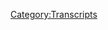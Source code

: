 {{DEFAULTSORT:
    #_TRANSCRIPT_0750:Formulaic Objections Part 11
}}{{Transcript
    | title         = [[750: Formulaic Objections Part 11]]
    | caption       = [https://knowledgefight.libsyn.com/750-formulaic-objections-part-11 Listen to this episode on Libsyn]
    | episodeNumber = [[750: Formulaic Objections Part 11|750]]
    | length        = 01:19:28
}}

{{MessageBox
    | header     = Warning: Bot Generated Content
    | text       = This transcript was automatically generated by transcription software and likely contains many mistakes and misattributions. Please check the audio for definitive quotes, attribution, and context.
    | image      = N3yvass4myg91.webp
    | imagewidth = 50px
    | id         = warning
}}

{{TranscriptBlock
    | name      = Alex Jones
    | timestamp = 00:00:04.000
    | text      = Red Alert. Red alert. Red alert. Red alert. Knowledge five days. Damn, Jordan, I'm sweating. Knowledge party.com It's time to pray. I have great respect for knowledge like knowledge. I'm sick of them posing as if they're the good guys. Xiang Ji or the bad guy knowledge. I'm Dan and Jordan knowledge fight need money Andy and Andy are stopping Andy and Ken handy in Kansas. Bray Andy in Kansas, you're on the airplane for a huge fan. I love your word. Knowledge by knowledge fight.com. I love you.
}}

{{TranscriptBlock
    | name      = Dan
    | timestamp = 00:00:59.000
    | text      = Hey, everybody, welcome back to knowledge. workable dudes like to sit around the altar of saline and talk a little bit about Alex Jones.
}}

{{TranscriptBlock
    | name      = Jordan
    | timestamp = 00:01:06.000
    | text      = Oh, indeed we are Dan,
}}

{{TranscriptBlock
    | name      = Dan
    | timestamp = 00:01:08.000
    | text      = Georgia Jordanne quick question for you.
}}

{{TranscriptBlock
    | name      = Jordan
    | timestamp = 00:01:10.000
    | text      = So let's you bright spot today. But
}}

{{TranscriptBlock
    | name      = Dan
    | timestamp = 00:01:12.000
    | text      = my bright spot today is, you know, I know that we're going into the Thanksgiving week. Sure. And a lot of people have a lot of feelings about Thanksgiving. And that's as they well should, of course, but you know, it's it is, at best. Take away a lot of the trappings. It's a time to think about things that you're thankful for sure. And, you know, I'm thankful for you, Jordan, I'm thankful for your audience. And, you know, having a moment to think about these things and how great and how many things we have to be thankful for is a very humbling and nice experience that I've had the last couple days.
}}

{{TranscriptBlock
    | name      = Jordan
    | timestamp = 00:01:49.000
    | text      = Yeah, you know, I actually almost prefer when I had fewer things to be grateful for. Because now that I have so much to be grateful for it freaks me out. Yeah, like, it's like, no, no, no, no, I deserve way less than any of this. Yeah, I would prefer gives me 1/3 of the things to be grateful about. Yes.
}}

{{TranscriptBlock
    | name      = Dan
    | timestamp = 00:02:09.000
    | text      = It's overwhelming, but in a positive way. And thank you all. I'm very, very grateful. To you to the audience, to my family
}}

{{TranscriptBlock
    | name      = Jordan
    | timestamp = 00:02:21.000
    | text      = to the jury that awarded $1.5 billion maybe it's another
}}

{{TranscriptBlock
    | name      = Dan
    | timestamp = 00:02:26.000
    | text      = thing to be grateful for be thankful. We played whatever small role in that as I did. We did. So it's your bright spot. Oh, did I have my break to bring up a fucking
}}

{{TranscriptBlock
    | name      = Jordan
    | timestamp = 00:02:39.000
    | text      = far less far less touching and deep, but more important for most of the world and thanksgiving? In fact, by a wide margin? That would be the World Cup, my friend. I am enjoying it immensely. If
}}

{{TranscriptBlock
    | name      = Dan
    | timestamp = 00:02:51.000
    | text      = you broken out your vuvuzela I have not. It's been.
}}

{{TranscriptBlock
    | name      = Jordan
    | timestamp = 00:02:53.000
    | text      = It's been what a decades. Long is the movie? That was the Brazilian World Cup. That was like two World Cups ago. Yep. Yeah, it was big. It was huge. They were very loud. deniable Yeah, no, no, it's really great so far. Everybody's fun. The USA still terrible at soccer, which is enjoyable
}}

{{TranscriptBlock
    | name      = Dan
    | timestamp = 00:03:16.000
    | text      = Tell that to Marcelo Balboa. Tony Meola, tell that to Alexi Lalas, tell that to Baba Baba, Baba Baba, who else? Oh, I know what I see a face.
}}

{{TranscriptBlock
    | name      = Jordan
    | timestamp = 00:03:32.000
    | text      = No, no, no.
}}

{{TranscriptBlock
    | name      = Dan
    | timestamp = 00:03:35.000
    | text      = But who's who's the favorite? You think? Oh,
}}

{{TranscriptBlock
    | name      = Jordan
    | timestamp = 00:03:37.000
    | text      = well, I think people were hoping for Argentina because it's
}}

{{TranscriptBlock
    | name      = Dan
    | timestamp = 00:03:41.000
    | text      = great historical. Soccer
}}

{{TranscriptBlock
    | name      = Jordan
    | timestamp = 00:03:43.000
    | text      = Mara, Donna naturally and then Messi. This is my Lionel Messi is last World Cup. And he is of course the greatest footballer maybe that ever lived. So everybody's really hoping for them. Then this morning this very morning. They lost in a surprise upset to Saudi Arabia to Oh, so now they're in a deep hole they're fighting to get out of the group stage now. No, it's dangerous. It's dangerous.
}}

{{TranscriptBlock
    | name      = Dan
    | timestamp = 00:04:07.000
    | text      = What what tension it's exactly what uh, of course, but someone who's so messy like messy. No, no, no.
}}

{{TranscriptBlock
    | name      = Jordan
    | timestamp = 00:04:15.000
    | text      = He lives for the drama. Oh, no, no, no.
}}

{{TranscriptBlock
    | name      = Dan
    | timestamp = 00:04:19.000
    | text      = Who else who else is looking good this year?
}}

{{TranscriptBlock
    | name      = Jordan
    | timestamp = 00:04:21.000
    | text      = France France is looking good. They James Adan beige I think England's looking pretty good. They're probably going to come out of the group stage in the United States. They're pretty pretty fast. Nice. You know, other teams. Other teams are good. Sure, Netherlands. I know their country. A lot of people have good feet. That's true. Well, science.
}}

{{TranscriptBlock
    | name      = Dan
    | timestamp = 00:04:45.000
    | text      = I am excited for you. Enjoy and I like I like hearing about the World Cup. Yeah, it's great on Yeah. But Jordan today we have an episode to go oh interest and we'll talk about that here in a second. Before we do. Let's take a little moment to say hello to somebody who wants Oh, that's a great idea so far. As whose mind control is more powerful, realistic birds are globalist thank you so much. We're now policy wonk.
}}

{{TranscriptBlock
    | name      = Alex Jones
    | timestamp = 00:05:05.000
    | text      = I'm a policy wonk,
}}

{{TranscriptBlock
    | name      = Dan
    | timestamp = 00:05:06.000
    | text      = thank you very much. I go next. Cindy with an eye. Thank you so much. You are now policy walk.
}}

{{TranscriptBlock
    | name      = Alex Jones
    | timestamp = 00:05:11.000
    | text      = I'm a policy wonk.
}}

{{TranscriptBlock
    | name      = Jordan
    | timestamp = 00:05:12.000
    | text      = Thank you very much.
}}

{{TranscriptBlock
    | name      = Dan
    | timestamp = 00:05:13.000
    | text      = Next, the monetary personification of Alex's daughters abandonment issues. Thank you so much. You are now policy Wong.
}}

{{TranscriptBlock
    | name      = Alex Jones
    | timestamp = 00:05:18.000
    | text      = I'm a policy wonk.
}}

{{TranscriptBlock
    | name      = Jordan
    | timestamp = 00:05:19.000
    | text      = Thank you very much. So
}}

{{TranscriptBlock
    | name      = Dan
    | timestamp = 00:05:20.000
    | text      = next, I may have misunderstood the point of the fuck Dan and Illinois support group. Thank you so much. You are now a policy wonk.
}}

{{TranscriptBlock
    | name      = Jordan
    | timestamp = 00:05:26.000
    | text      = I'm a policy wonk. Thank you very much. What inappropriate Yeah.
}}

{{TranscriptBlock
    | name      = Dan
    | timestamp = 00:05:30.000
    | text      = Next Lila be enraptured by raptures, thank you. Let me try that again. Next Lila be enraptured by raptors. Thank you so much. You're now policy Wong.
}}

{{TranscriptBlock
    | name      = Alex Jones
    | timestamp = 00:05:39.000
    | text      = I'm a policy wonk
}}

{{TranscriptBlock
    | name      = Jordan
    | timestamp = 00:05:41.000
    | text      = that was that was there as a trip up that was a spike on the on the road. I
}}

{{TranscriptBlock
    | name      = Dan
    | timestamp = 00:05:46.000
    | text      = felt good about it until it came out of my mouth. That's how it was. Next PSL is the best seaman. Thank you so much. You are now policy walk.
}}

{{TranscriptBlock
    | name      = Alex Jones
    | timestamp = 00:05:53.000
    | text      = I'm a policy wonk.
}}

{{TranscriptBlock
    | name      = Dan
    | timestamp = 00:05:54.000
    | text      = Thank you for getting spice latte. Semen in the lattes. Ah, Reverend Manning. Oh, boy. Wow,
}}

{{TranscriptBlock
    | name      = Jordan
    | timestamp = 00:06:01.000
    | text      = that is a deep cut. deep
}}

{{TranscriptBlock
    | name      = Dan
    | timestamp = 00:06:02.000
    | text      = cut, well done. So this we have a technocrat in the mix. Also, Georgia, this is someone who sent a message A while back, because we're you know what Greg's inbox is a mess where the best, but this is Veronica asked if she is a policy wonk. And I have an answer. And that is no, you're not. You're now a technocrat.
}}

{{TranscriptBlock
    | name      = Alex Jones
    | timestamp = 00:06:20.000
    | text      = I'm a policy wonk. I have risen above my enemies. I might quit tomorrow, actually. Just gonna take a little break now. A little breaky for me. And then we're going to come back. And I'm going to start the show over, but I'm the devil a lot going on there. I'll fuck you. Fuck you. I got plenty of words for you. But at the end of the day, Fuck you and your new world order. And fuck the horse she wrote in on and all your shit. Maybe today should have been less broadcast. Maybe I'll just be gone a month, maybe five years. Maybe I'll walk out of here tomorrow. And you never see me again. That's really what I want to do. I never want to come back here again. I apologize to the crew and the listeners yesterday that I was legitimately having breakdowns on air. I'll be better tomorrow. He probably
}}

{{TranscriptBlock
    | name      = Dan
    | timestamp = 00:07:15.000
    | text      = isn't. But we don't know. No, Jordan. Today we are continuing to have Alex on the present day on timeout. Good call because I feel like if it's Thanksgiving, there's one thing we should be thankful for. And that is being able to say Hey, Alex, go yell about nonsense. We'll be back. Yeah. And we are not beholden to you're not yelling timetable.
}}

{{TranscriptBlock
    | name      = Jordan
    | timestamp = 00:07:37.000
    | text      = lesson we'll catch up with you when it's a war on Christmas. We'll get that we move
}}

{{TranscriptBlock
    | name      = Dan
    | timestamp = 00:07:41.000
    | text      = at our own speed. And Thanksgiving, this also time for family. You know, like I mentioned, certainly think and thinking about my family. And what better way to celebrate Thanksgiving on on on our show, than to enjoy the deposition of Alex's dad. So today, we're gonna be talking about Dr. David Jones. His deposition in the Connecticut. Well done. Thank you.
}}

{{TranscriptBlock
    | name      = Jordan
    | timestamp = 00:08:14.000
    | text      = That was some sleight of hand right.
}}

{{TranscriptBlock
    | name      = Dan
    | timestamp = 00:08:17.000
    | text      = It's tough to trick you at this point. Right writers in you know a lot of my normal May
}}

{{TranscriptBlock
    | name      = Jordan
    | timestamp = 00:08:23.000
    | text      = I wasn't expecting that David Jones deposition. You had me on that one. You've got me clean clean there. Yeah.
}}

{{TranscriptBlock
    | name      = Dan
    | timestamp = 00:08:31.000
    | text      = I like to know that I've still got still got a few options and eyebrow fake.
}}

{{TranscriptBlock
    | name      = Jordan
    | timestamp = 00:08:35.000
    | text      = That's the great part of our relationship. We're still learning new things.
}}

{{TranscriptBlock
    | name      = Dan
    | timestamp = 00:08:39.000
    | text      = Gotta keep it fresh. David Jones deposition from time to time with AJ is dad. As we know, Alex's dad is he is a dentist by trade. Sure. He is somebody who is the sixth smartest boy in Texas. Technically, technically, or maybe that number is variable, right? But yeah, he was one of the smartest boys in Texas and so the globalists tried to recruit him into a program of eugenics to kill off the population. And he said no, thank you. Nope. And they just were like Alright, cool. Goodbye. No big deal. Why don't you Why don't you tell your blowhard son about this a few years just
}}

{{TranscriptBlock
    | name      = Jordan
    | timestamp = 00:09:14.000
    | text      = because we revealed to you via I suppose very obvious means that we have a secret program but we agreed
}}

{{TranscriptBlock
    | name      = Dan
    | timestamp = 00:09:23.000
    | text      = to join Yeah, we're gonna lay it all out. Yeah. By the way, our plan is to kill off the entire world, but we're gonna leave you alone, right? The guy who knows our plans that could possibly thwart them by telling your blowhard son, who has a radio show and millions of listeners Okay,
}}

{{TranscriptBlock
    | name      = Jordan
    | timestamp = 00:09:37.000
    | text      = now now you're just piling on
}}

{{TranscriptBlock
    | name      = Dan
    | timestamp = 00:09:41.000
    | text      = the subject of fables? Yes on Infowars for sure. And former Bircher
}}

{{TranscriptBlock
    | name      = Jordan
    | timestamp = 00:09:47.000
    | text      = at least definitely possibly current Bircher but we'll see.
}}

{{TranscriptBlock
    | name      = Dan
    | timestamp = 00:09:51.000
    | text      = I would say he probably doesn't pay dues anymore. Yeah, he's certainly a Bircher in ideas. Yeah, you know, like that didn't that didn't end up stopping? Yeah, he was a he was a John Birch. society Lecturer in his younger years. Yeah, there's a lot to that I know about him in facts short, you know, like, I know real facts right. And then I know Alex fact right about him, but I don't know that much about him in general. I had not really even seen pictures of him before the deposition. Right? I've not really heard his voice. I don't think I've ever heard his voice. I've never heard his voice because he never has come on Infowars Alex, I said he refuses to smart. And he's at
}}

{{TranscriptBlock
    | name      = Jordan
    | timestamp = 00:10:33.000
    | text      = least a fairly smart boy in Texas still.
}}

{{TranscriptBlock
    | name      = Dan
    | timestamp = 00:10:37.000
    | text      = So in 2019, he sat for a deposition with Chris Matty, and norm is there or friend norm Pattis course is representing him. And I think that there, this is a shorter deposition as a whole. It's probably about an hour long, all day. And I think that it still has some pretty interesting things being said, Alex's dad. Yeah, and maybe some things that love didn't help didn't help the case. Oh, yeah. So let's jump right in with David Jones.
}}

{{TranscriptBlock
    | name      = Jordan
    | timestamp = 00:11:13.000
    | text      = Can I ask you a quick question on tone? Before we before we get before we get going and the actual tone is revealed? I would like to know, is this I'm predicting he's going to be somewhat combative. Just kind of like a kind of like an aloof, asshole.
}}

{{TranscriptBlock
    | name      = Dan
    | timestamp = 00:11:30.000
    | text      = Maybe a little aloof? I wouldn't say he's like super combative. Okay. He's not. forthcoming.
}}

{{TranscriptBlock
    | name      = Jordan
    | timestamp = 00:11:38.000
    | text      = Ah, okay. All right. All right. He's withholding. Yeah.
}}

{{TranscriptBlock
    | name      = Dan
    | timestamp = 00:11:41.000
    | text      = And I think there's something I appreciate you bringing up the the sort of tone, because there is a, something I'd like to point out. And you can take note of as we go along. And that is that he is very, like, much smarter than Alex. Yeah, he is very good at not answering questions, while answering them in a way that kind of has the appearance of and right.
}}

{{TranscriptBlock
    | name      = Jordan
    | timestamp = 00:12:05.000
    | text      = So is this going to be the first time that we are looking at somebody who is about to get trapped? Going? Oh, well, I know. This is a trap.
}}

{{TranscriptBlock
    | name      = Dan
    | timestamp = 00:12:14.000
    | text      = Maybe even a step before that. Yeah. I'm not gonna I'm not even gonna wander into that.
}}

{{TranscriptBlock
    | name      = Jordan
    | timestamp = 00:12:19.000
    | text      = Wow. Oh, boy, dangerous.
}}

{{TranscriptBlock
    | name      = Dan
    | timestamp = 00:12:22.000
    | text      = So we start here with a discussion of his, his coming to Infowars.
}}

{{TranscriptBlock
    | name      = Chris Mattei
    | timestamp = 00:12:27.000
    | text      = When did you retire from your career as a dentist?
}}

{{TranscriptBlock
    | name      = David Jones
    | timestamp = 00:12:34.000
    | text      = I still have a license. But I retired from active practice in 2013.
}}

{{TranscriptBlock
    | name      = Chris Mattei
    | timestamp = 00:12:42.000
    | text      = And is that when you became involved in the operations of free speech systems?
}}

{{TranscriptBlock
    | name      = David Jones
    | timestamp = 00:12:53.000
    | text      = That is when I became more formally involved. So we gotta
}}

{{TranscriptBlock
    | name      = Dan
    | timestamp = 00:12:57.000
    | text      = we gotta text them here, my friend. Um, oh, boy. Yeah, he's got to he's got much more of a voice that you'd kind of expect for someone of the sort of Jones character, right.
}}

{{TranscriptBlock
    | name      = Jordan
    | timestamp = 00:13:09.000
    | text      = He's somebody who has not spent the first 20 years of his career doing a rush limbaugh impression. Right. So thereby destroying any chance at all of that accent any longer. Yeah,
}}

{{TranscriptBlock
    | name      = Dan
    | timestamp = 00:13:19.000
    | text      = I would say that if Alex sounded like this. I don't know if he could do his delivery. No, this is too this is syrupy. The food. Sort of Texas. This is
}}

{{TranscriptBlock
    | name      = Jordan
    | timestamp = 00:13:33.000
    | text      = the this is more of a drawl. Yeah.
}}

{{TranscriptBlock
    | name      = Dan
    | timestamp = 00:13:37.000
    | text      = He's taking his time. Yeah. So he before he left his sort of practice of his dentistry in 2013. Even before that he was part of the business as if as just like it was it was a family business. Yes, there's something kind of weird here.
}}

{{TranscriptBlock
    | name      = Chris Mattei
    | timestamp = 00:13:55.000
    | text      = Okay. What was your role before then?
}}

{{TranscriptBlock
    | name      = David Jones
    | timestamp = 00:13:59.000
    | text      = Just just being involved in an advisory role, let's say in a family business.
}}

{{TranscriptBlock
    | name      = Chris Mattei
    | timestamp = 00:14:06.000
    | text      = So Alex would sometimes ask you for advice about the business
}}

{{TranscriptBlock
    | name      = David Jones
    | timestamp = 00:14:09.000
    | text      = occasionally, okay.
}}

{{TranscriptBlock
    | name      = Chris Mattei
    | timestamp = 00:14:13.000
    | text      = Did your involvement include anything other than providing Alex with advice? No. Okay. And then in? In what types of matters would he ask for your advice on prior to 2013?
}}

{{TranscriptBlock
    | name      = David Jones
    | timestamp = 00:14:42.000
    | text      = largely what my perceptions were about things that were going on in the world. moral compass, if you will.
}}

{{TranscriptBlock
    | name      = Chris Mattei
    | timestamp = 00:14:54.000
    | text      = So for example, Alex might be considering covering a certain story in the news and I would discuss that with you.
}}

{{TranscriptBlock
    | name      = David Jones
    | timestamp = 00:15:03.000
    | text      = Not so much. It's like, did you hear such and such? And what did you think of it?
}}

{{TranscriptBlock
    | name      = Chris Mattei
    | timestamp = 00:15:09.000
    | text      = That's the question you ask you.
}}

{{TranscriptBlock
    | name      = David Jones
    | timestamp = 00:15:11.000
    | text      = Yeah, that's that's basically what he would say to me. And I was largely he wanted to know what I thought of his expressions and things, but I don't know how much you're influencing Paw Paw Paw
}}

{{TranscriptBlock
    | name      = Dan
    | timestamp = 00:15:22.000
    | text      = Paw. What do you think of fentanyl? The Chinese dragon? It's it's an interesting thing for David to say that he has the moral compass. Yeah. Particularly because, you know, he's starting in 2013, to be more involved with the business. And this is around the time that Sandy Hook coverage is, is going on? If indeed he is a moral compass, then you would hope that there would be plenty of evidence of him being like Alex, stop this. Yeah. And Alex may be listening or maybe not. It's entirely possible that you could imagine a scenario where even though he's Alex's dad, right, and he's supposed to be the moral compass shark saying, I don't give a shit, of course. But I think I think presenting yourself in that way, raises the expectation of like, what did you do as the moral come?
}}

{{TranscriptBlock
    | name      = Jordan
    | timestamp = 00:16:08.000
    | text      = I mean, if if, if you were to describe to me, if you know, if you were to say, Jordan, describe what the moral compass for Infowars looks like, I would say it is cracked, the glass is completely removed, the white and the red lines are exactly the same. They're just one color. It's spinning in all directions simultaneously, and somehow constantly being thrown out the window, in the ongoing act of being thrown out the window. So
}}

{{TranscriptBlock
    | name      = Dan
    | timestamp = 00:16:37.000
    | text      = what you're saying is it's not it wouldn't be useful. I
}}

{{TranscriptBlock
    | name      = Jordan
    | timestamp = 00:16:40.000
    | text      = wouldn't, I wouldn't lay claim to being one. I wouldn't be like, Haha, I know what my role is.
}}

{{TranscriptBlock
    | name      = Dan
    | timestamp = 00:16:45.000
    | text      = It maybe doesn't have true nor
}}

{{TranscriptBlock
    | name      = Jordan
    | timestamp = 00:16:48.000
    | text      = it doesn't. It doesn't seem to be functioning.
}}

{{TranscriptBlock
    | name      = Dan
    | timestamp = 00:16:51.000
    | text      = Hmm. So yeah, he gave it you can kind of see a little bit in there the way that there's a dancing around question.
}}

{{TranscriptBlock
    | name      = Jordan
    | timestamp = 00:17:00.000
    | text      = Oh, yeah, no, I instantly. This is a man who understands the consequence of things. Like I don't know what he thinks the consequences are or any of that stuff. But they are. They're, he's, he's a person who knows, like, in an almost scientific way, like, if I remove this tooth, there will be blood, like in that kind of sense. So if I say this is exactly unlike, unlike anyone else at Infowars.
}}

{{TranscriptBlock
    | name      = Dan
    | timestamp = 00:17:26.000
    | text      = So yeah, he's he's saying that he kind of like gave advice and like all this stuff. And it's like, okay, so you're saying that he would ask you about what stories to cover? It's like, no, no, no, I don't want any of that. Oh, no,
}}

{{TranscriptBlock
    | name      = Jordan
    | timestamp = 00:17:39.000
    | text      = hold on, hold on, let's let's pull that back. It's common downstair.
}}

{{TranscriptBlock
    | name      = Dan
    | timestamp = 00:17:43.000
    | text      = So in 2013, he became more involved with the business. And at this point, he entered into what I would describe as a very bizarre financial arrangement with Info Wars, free speech system, right? This doesn't last very long. This is only the arrangement that they have for a year or so before another arrangement kicks in. But this is this is wild.
}}

{{TranscriptBlock
    | name      = Chris Mattei
    | timestamp = 00:18:05.000
    | text      = In 2013, did you become an employee of free speech systems?
}}

{{TranscriptBlock
    | name      = David Jones
    | timestamp = 00:18:15.000
    | text      = I became indirectly an employee of free speech systems.
}}

{{TranscriptBlock
    | name      = Chris Mattei
    | timestamp = 00:18:19.000
    | text      = Okay. Why was it indirect?
}}

{{TranscriptBlock
    | name      = David Jones
    | timestamp = 00:18:23.000
    | text      = I had a professional corporation that contracted with large dental practice management groups, and that corporation lost its income when it lost me as an employee. And so that entity, my professional corporation was paid last opportunity fees. And it paid me to be an employee of Alex Jones and free speech systems,
}}

{{TranscriptBlock
    | name      = Chris Mattei
    | timestamp = 00:18:44.000
    | text      = free speech systems paid your the corporation that you controlled for lost lost opportunities as a result of retiring from your dental practice. And that corporation that you control then paid you Yes, a salary in connection with your work for free speech systems. Yes. Understood. Why was it arranged that way?
}}

{{TranscriptBlock
    | name      = David Jones
    | timestamp = 00:19:08.000
    | text      = For the purpose of winding down and continuity. It was probably not important, but it was a reality.
}}

{{TranscriptBlock
    | name      = Chris Mattei
    | timestamp = 00:19:18.000
    | text      = Why there come a time when that arrangement changed, and you became an on the books employee of free speech systems. Yes. When was that?
}}

{{TranscriptBlock
    | name      = David Jones
    | timestamp = 00:19:25.000
    | text      = I believe that was the next year 2014.
}}

{{TranscriptBlock
    | name      = Dan
    | timestamp = 00:19:28.000
    | text      = That's weird. But I don't know if it's necessarily suspicious or anything. Yeah,
}}

{{TranscriptBlock
    | name      = Jordan
    | timestamp = 00:19:33.000
    | text      = that's probably that sounds like some sort of taxes thing where it's not it's not tax evasion. But it's like, Hey, if you do it this way, there's 20% Extra for something or other along the way that makes sense. That's possible write offs or something or even
}}

{{TranscriptBlock
    | name      = Dan
    | timestamp = 00:19:47.000
    | text      = less, sort of sneakily, there could be a situation where like he was the primary center of that dental practice. Sure, and maybe transferring over to somebody else being bored like the center Have the dental practice would take time. Sure. And so in order not to torpedo that other person's ability to practice totally, maybe that's why but it is weird. It's it's just it's just one and 100 examples of really bizarre financial things around again for what it is
}}

{{TranscriptBlock
    | name      = Jordan
    | timestamp = 00:20:17.000
    | text      = it is unusual insofar as it's a clear evidence of somebody who knows the financial system is doing something to their benefit. It's you know,
}}

{{TranscriptBlock
    | name      = Dan
    | timestamp = 00:20:28.000
    | text      = it seems like if it was like a practical issue about the dental practice itself, maybe there would be way that you could have a buyout or something, something. I don't know. Yeah. Anyway, I don't think it's too nefarious or anything, but I just thought it was like this weird.
}}

{{TranscriptBlock
    | name      = Jordan
    | timestamp = 00:20:42.000
    | text      = I don't think this one is nefarious. But I do think this is an evidentiary point that suggests there are people at work with financial information that they are capable of exploiting in certain ways. Yeah. And thus, the line between legal and illegal may be just a matter of who enforces what you know,
}}

{{TranscriptBlock
    | name      = Dan
    | timestamp = 00:21:03.000
    | text      = well, and, you know, this is Alex's dad. So there is also the consideration of like having your dad come to work for you was important enough that you did this Byzantine arrangement. Why is that? What's like, what's the purpose of this? I don't know. It's, it may not be shady as an arrangement, right? But the surrounding circumstances of it make it feel quite shady.
}}

{{TranscriptBlock
    | name      = Jordan
    | timestamp = 00:21:29.000
    | text      = The moment Alex Jones is involved, it's JT is shit. Yeah,
}}

{{TranscriptBlock
    | name      = Dan
    | timestamp = 00:21:32.000
    | text      = that's fair enough. So David Jones, yeah, as we know, was the human resources director indeed,
}}

{{TranscriptBlock
    | name      = Chris Mattei
    | timestamp = 00:21:39.000
    | text      = during that first year, or there abouts between 2013 to 2014. Did you have a title? At free speech systems?
}}

{{TranscriptBlock
    | name      = David Jones
    | timestamp = 00:21:50.000
    | text      = I was sort of a consultant and an HR director. Okay. Not really,
}}

{{TranscriptBlock
    | name      = Chris Mattei
    | timestamp = 00:21:58.000
    | text      = there we go. Not really a title or you weren't really those not
}}

{{TranscriptBlock
    | name      = David Jones
    | timestamp = 00:22:02.000
    | text      = really a title. Okay. Yeah, they
}}

{{TranscriptBlock
    | name      = Dan
    | timestamp = 00:22:03.000
    | text      = just are allergic to titles for wars. Yeah. They can't No one will own a title. Wow.
}}

{{TranscriptBlock
    | name      = Jordan
    | timestamp = 00:22:10.000
    | text      = I mean, if you if you have a title, then you are responsible for the thing that that title does. Right. And that's legally dicey.
}}

{{TranscriptBlock
    | name      = Dan
    | timestamp = 00:22:18.000
    | text      = Rob dews the news director.
}}

{{TranscriptBlock
    | name      = Jordan
    | timestamp = 00:22:21.000
    | text      = He doesn't direct news so much as he's just kind of a consultant at large.
}}

{{TranscriptBlock
    | name      = Dan
    | timestamp = 00:22:26.000
    | text      = Alex owns the company until like, I don't,
}}

{{TranscriptBlock
    | name      = Jordan
    | timestamp = 00:22:29.000
    | text      = he doesn't own it. They owe so much money to his dad's company that he also, just because he owns that company, doesn't mean they don't owe money.
}}

{{TranscriptBlock
    | name      = Dan
    | timestamp = 00:22:37.000
    | text      = I find that again, to be shady. No one has a title.
}}

{{TranscriptBlock
    | name      = Jordan
    | timestamp = 00:22:43.000
    | text      = I was genuinely, I was genuinely excited because I was like, finally, I get to know what HR means in this context. And immediately the rug is pulled Matt and really do that.
}}

{{TranscriptBlock
    | name      = Unknown Speaker
    | timestamp = 00:22:54.000
    | text      = What not? What
}}

{{TranscriptBlock
    | name      = Jordan
    | timestamp = 00:22:55.000
    | text      = are you talking about? No, no, he did do it. No, I know. But that wasn't. That wasn't his title. Right. Right. Yeah. Right. But what did he do?
}}

{{TranscriptBlock
    | name      = Dan
    | timestamp = 00:23:05.000
    | text      = Don't expect to find out? Not just not because like I said, I think he's pretty good at not answering questions.
}}

{{TranscriptBlock
    | name      = Chris Mattei
    | timestamp = 00:23:12.000
    | text      = And I take it that from 2013. Through the present day, your responsibilities have evolved fair to say
}}

{{TranscriptBlock
    | name      = David Jones
    | timestamp = 00:23:19.000
    | text      = it's been a full time engagement.
}}

{{TranscriptBlock
    | name      = Chris Mattei
    | timestamp = 00:23:22.000
    | text      = But what you've done during that period of time has changed over time fair to say.
}}

{{TranscriptBlock
    | name      = David Jones
    | timestamp = 00:23:30.000
    | text      = In the sense that anyone's job changes over time, there are vagaries from day to day that result in different challenges.
}}

{{TranscriptBlock
    | name      = Chris Mattei
    | timestamp = 00:23:38.000
    | text      = I'm asking mainly about your principal responsibilities. And so what I'd like you to do then, sir, is just describe for me from 2013 Going forward, what your responsibilities have been at free speech systems
}}

{{TranscriptBlock
    | name      = David Jones
    | timestamp = 00:23:53.000
    | text      = largely just to be sure we have a good environment for our employees that were compliant to state and federal guidelines and that we do business properly. I do a
}}

{{TranscriptBlock
    | name      = Dan
    | timestamp = 00:24:05.000
    | text      = little bit of this little
}}

{{TranscriptBlock
    | name      = Jordan
    | timestamp = 00:24:05.000
    | text      = bit of that is that is the most non answer you can
}}

{{TranscriptBlock
    | name      = Dan
    | timestamp = 00:24:09.000
    | text      = get. Yeah, but it's but it but it feels like an answer sort of
}}

{{TranscriptBlock
    | name      = Jordan
    | timestamp = 00:24:14.000
    | text      = have your responsibilities change. And so far as life brings change to us all on a daily basis
}}

{{TranscriptBlock
    | name      = Dan
    | timestamp = 00:24:20.000
    | text      = turn from the brand. Are you giving me a haiku
}}

{{TranscriptBlock
    | name      = Jordan
    | timestamp = 00:24:24.000
    | text      = in response? Is that what's happening?
}}

{{TranscriptBlock
    | name      = Dan
    | timestamp = 00:24:27.000
    | text      = This is poetry. All right, buddy. Call me out. Yeah, but it's it's tough to break through this.
}}

{{TranscriptBlock
    | name      = Jordan
    | timestamp = 00:24:38.000
    | text      = What do you do on a daily give hour by hour? Give me a rundown of your day.
}}

{{TranscriptBlock
    | name      = Dan
    | timestamp = 00:24:44.000
    | text      = Just allow hour by hour. I gotta make sure that our employees are in a good state.
}}

{{TranscriptBlock
    | name      = Jordan
    | timestamp = 00:24:50.000
    | text      = What is it? What is that? 9am do you did you get there at nine
}}

{{TranscriptBlock
    | name      = Dan
    | timestamp = 00:24:53.000
    | text      = to 10 I make sure that
}}

{{TranscriptBlock
    | name      = Jordan
    | timestamp = 00:24:57.000
    | text      = that's my state of being our
}}

{{TranscriptBlock
    | name      = Dan
    | timestamp = 00:24:59.000
    | text      = Yeah. I think I think this next clip sums up some of that stuff a little bit. But also don't expect,
}}

{{TranscriptBlock
    | name      = Chris Mattei
    | timestamp = 00:25:08.000
    | text      = by the way, is that true generally of the other areas of the business that you are often involved in solving problems as they arise.
}}

{{TranscriptBlock
    | name      = David Jones
    | timestamp = 00:25:20.000
    | text      = Our business is a single talent business that is driven by one party, and I endeavor to take care of some of the delegated duties that it's not convenient to be done by the principal.
}}

{{TranscriptBlock
    | name      = Chris Mattei
    | timestamp = 00:25:34.000
    | text      = Okay. I think I understand that. The single talent not sure I do. Yes. Who do you report to?
}}

{{TranscriptBlock
    | name      = David Jones
    | timestamp = 00:25:46.000
    | text      = Report to Alex if anyone
}}

{{TranscriptBlock
    | name      = Chris Mattei
    | timestamp = 00:25:49.000
    | text      = who else reports directly to Alex,
}}

{{TranscriptBlock
    | name      = David Jones
    | timestamp = 00:25:51.000
    | text      = everyone.
}}

{{TranscriptBlock
    | name      = Dan
    | timestamp = 00:25:53.000
    | text      = Okay. All right. So everyone reports to Alex, he's the sort of all roads lead to Alex. Right. And so you don't understand what he was saying?
}}

{{TranscriptBlock
    | name      = Jordan
    | timestamp = 00:26:04.000
    | text      = Well, I understand that what he was saying was, you know, AJ does everything right. And what he doesn't do I do, yeah, whatever
}}

{{TranscriptBlock
    | name      = Dan
    | timestamp = 00:26:10.000
    | text      = is inconvenient for him to write.
}}

{{TranscriptBlock
    | name      = Jordan
    | timestamp = 00:26:12.000
    | text      = But again, not a job. Not an answer. Yeah. What do you do?
}}

{{TranscriptBlock
    | name      = Dan
    | timestamp = 00:26:17.000
    | text      = I get what you're saying. Right? But right.
}}

{{TranscriptBlock
    | name      = Jordan
    | timestamp = 00:26:21.000
    | text      = You're you're forcing me to infer so much of your responsibilities by saying, you know, he does everything. And when he doesn't do something, I probably do it.
}}

{{TranscriptBlock
    | name      = Dan
    | timestamp = 00:26:30.000
    | text      = What is it? Exactly. That isn't convenient for
}}

{{TranscriptBlock
    | name      = Jordan
    | timestamp = 00:26:34.000
    | text      = you know, all the stuff. He's a single talent. This is very, you know, he doesn't want to do some things a little frustrating. I'm screaming in my head, just tell me what you do.
}}

{{TranscriptBlock
    | name      = Dan
    | timestamp = 00:26:45.000
    | text      = So we may not find out exactly what they do, or he does, or anyone does. But another thing we don't find out is how much he made. And that is because norm is insistent he of course.
}}

{{TranscriptBlock
    | name      = Chris Mattei
    | timestamp = 00:26:57.000
    | text      = Are you currently employed by free speech systems? Yes. Okay. In the same capacity that you've been described? And what's your salary, sir?
}}

{{TranscriptBlock
    | name      = Norm Pattis
    | timestamp = 00:27:06.000
    | text      = Is it necessary Chris? Pious? Doesn't it incredibility? Everybody does. So here's what I'd like to do. I'd like to write it down and give it to you. If the court orders it. I'm concerned, given the way some of the depositions had been publicized. And I'm at accusing you of anything that this would become public domain information. So what I'd like to do is have him write that number down, we keep it under ceiling, listen until the court orders that if he published it,
}}

{{TranscriptBlock
    | name      = Dan
    | timestamp = 00:27:31.000
    | text      = this is agreed to and so his salary is written down on a piece of paper or something. It's it's not revealed my instinct about that. It feels like it's probably a lot than right. I mean, it wouldn't Absolutely I don't think it would necessarily need to be something that is fought to keep under wraps if it's a normal salary,
}}

{{TranscriptBlock
    | name      = Jordan
    | timestamp = 00:27:52.000
    | text      = right? I mean, let's go to the tape. How long how many zeros did he read? You can see the little swirling motion with his hand. Right? How many zeros did he write on that? Ibiza?
}}

{{TranscriptBlock
    | name      = Dan
    | timestamp = 00:28:03.000
    | text      = I believe that it was probably written down during the break while they were off the record. So it's not not on film at norm. Yeah. Because they they go to a break after this request is made and so the the actual tape stops and that tape picks back up.
}}

{{TranscriptBlock
    | name      = Jordan
    | timestamp = 00:28:16.000
    | text      = All right, well, it's okay for us to find out that Oh, and Undaria make an absurd amount of money for being shitty, then I'm guessing David makes well over a million dollars. I'm sure they pay him an absurd amount. I
}}

{{TranscriptBlock
    | name      = Dan
    | timestamp = 00:28:29.000
    | text      = mean, the fact that, you know, he has the interest in PQ PR to like, he knows everything, everything. It just it feels like the whatever compensation he has, has got to be like, I mean, obviously, if I were normal, I'd probably be like, Turtle Don't ya know? It's gonna look bad if
}}

{{TranscriptBlock
    | name      = Jordan
    | timestamp = 00:28:48.000
    | text      = Okay, and definitely don't tell them that you got a massive bonus right before this deposition do not reveal that you receive several million dollars hours before you walked into this courtroom.
}}

{{TranscriptBlock
    | name      = Dan
    | timestamp = 00:29:01.000
    | text      = So they get to talking about the employee handbook. Which which exists
}}

{{TranscriptBlock
    | name      = Jordan
    | timestamp = 00:29:07.000
    | text      = it does inexplicably it does. And then there's a there's a
}}

{{TranscriptBlock
    | name      = Dan
    | timestamp = 00:29:11.000
    | text      = revelation here.
}}

{{TranscriptBlock
    | name      = Chris Mattei
    | timestamp = 00:29:13.000
    | text      = Free Speech systems has an employee handbook, correct? Yes. When did that come into existence?
}}

{{TranscriptBlock
    | name      = David Jones
    | timestamp = 00:29:19.000
    | text      = It and its permutations have existed for a long time.
}}

{{TranscriptBlock
    | name      = Chris Mattei
    | timestamp = 00:29:23.000
    | text      = went into effect before he got there. So do you know who drafted it?
}}

{{TranscriptBlock
    | name      = David Jones
    | timestamp = 00:29:32.000
    | text      = Probably home and tab and summers.
}}

{{TranscriptBlock
    | name      = Chris Mattei
    | timestamp = 00:29:37.000
    | text      = That's, that's a law firm. Yes. Holman
}}

{{TranscriptBlock
    | name      = David Jones
    | timestamp = 00:29:42.000
    | text      = da UB and summers.
}}

{{TranscriptBlock
    | name      = Chris Mattei
    | timestamp = 00:29:47.000
    | text      = Is that a law firm here in Austin,
}}

{{TranscriptBlock
    | name      = David Jones
    | timestamp = 00:29:49.000
    | text      = and they merged with Waller.
}}

{{TranscriptBlock
    | name      = Chris Mattei
    | timestamp = 00:29:53.000
    | text      = Okay. And then, since you've come on board Are you said that employee handbook has had different permutations?
}}

{{TranscriptBlock
    | name      = David Jones
    | timestamp = 00:30:04.000
    | text      = We asked, we became larger when you have 50 or more employees, there are other duties you have. And so we elected to co employ free speech elected to co employ with ADP total source.
}}

{{TranscriptBlock
    | name      = Chris Mattei
    | timestamp = 00:30:20.000
    | text      = Okay, what? What does that mean?
}}

{{TranscriptBlock
    | name      = David Jones
    | timestamp = 00:30:25.000
    | text      = It means that we have a partner and our HR development and administration, that is a division of ADP that CO employs our employees.
}}

{{TranscriptBlock
    | name      = Chris Mattei
    | timestamp = 00:30:44.000
    | text      = Forgive me. What is ADP?
}}

{{TranscriptBlock
    | name      = David Jones
    | timestamp = 00:30:49.000
    | text      = The largest data processing company in the world that does payroll.
}}

{{TranscriptBlock
    | name      = Chris Mattei
    | timestamp = 00:30:55.000
    | text      = Okay. So they're they provide a back office function to process payroll for employees
}}

{{TranscriptBlock
    | name      = David Jones
    | timestamp = 00:31:00.000
    | text      = to help assure compliance with with duty leave. Employment handbook issues, notice and process who
}}

{{TranscriptBlock
    | name      = Chris Mattei
    | timestamp = 00:31:10.000
    | text      = is your Do you have a point of contact at ADP that you deal with?
}}

{{TranscriptBlock
    | name      = David Jones
    | timestamp = 00:31:18.000
    | text      = Yeah, we have like a corporate representative, and I don't remember what her name is.
}}

{{TranscriptBlock
    | name      = Chris Mattei
    | timestamp = 00:31:22.000
    | text      = Okay, so you don't deal with that person regularly.
}}

{{TranscriptBlock
    | name      = Dan
    | timestamp = 00:31:25.000
    | text      = Okay, so this is like what a human resources department would do. Yeah. And they've outsourced it to ADP. So ADP basically does all this stuff, that sort of contact person there. And the presumed HR person at Infowars. Alex's dad doesn't know her name and hasn't talked to her in a while doesn't really, what what is the human rights?
}}

{{TranscriptBlock
    | name      = Jordan
    | timestamp = 00:31:47.000
    | text      = I really want to stress this. Mr. Jones, a great deal. What do you do? What do you do, sir?
}}

{{TranscriptBlock
    | name      = Dan
    | timestamp = 00:31:57.000
    | text      = So much of what has been in my experience in places that I've worked, what the HR department does, you're describing as ADP? Yes,
}}

{{TranscriptBlock
    | name      = Jordan
    | timestamp = 00:32:05.000
    | text      = you are. So what you're telling me is that you don't have a job? Because you contract that job out to another company. And I'm just now finding this out. And I've never heard of this other company before. We're on year how many of us suing you
}}

{{TranscriptBlock
    | name      = Dan
    | timestamp = 00:32:18.000
    | text      = know, what they're doing? It sounds like that would be stuff that would be inconvenient for Alex to do what you do?
}}

{{TranscriptBlock
    | name      = Jordan
    | timestamp = 00:32:28.000
    | text      = But you don't do that. Now
}}

{{TranscriptBlock
    | name      = Dan
    | timestamp = 00:32:29.000
    | text      = staying in touch with ADP could be on top of the human resources, stuff that they do that also would be inconvenient for Alex? Also don't do
}}

{{TranscriptBlock
    | name      = Jordan
    | timestamp = 00:32:37.000
    | text      = that apparently, doesn't seem that way. Very confusing. What do you do, sir?
}}

{{TranscriptBlock
    | name      = Dan
    | timestamp = 00:32:42.000
    | text      = I not expected I read,
}}

{{TranscriptBlock
    | name      = Jordan
    | timestamp = 00:32:45.000
    | text      = I'm shaking, I am shaking him by the shoulders until his head walked back and forth.
}}

{{TranscriptBlock
    | name      = Dan
    | timestamp = 00:32:51.000
    | text      = It's not gonna help. So we get to talking about marketing strategies. And this is, there's an interesting bit of phrasing work that's done here. Okay.
}}

{{TranscriptBlock
    | name      = Chris Mattei
    | timestamp = 00:33:02.000
    | text      = My correct, sir, that you are personally familiar with free speech systems, marketing and business policies.
}}

{{TranscriptBlock
    | name      = David Jones
    | timestamp = 00:33:19.000
    | text      = To the extent that they exist, yes.
}}

{{TranscriptBlock
    | name      = Chris Mattei
    | timestamp = 00:33:22.000
    | text      = And what you're personally familiar with free speech systems, marketing and business strategies, correct.
}}

{{TranscriptBlock
    | name      = David Jones
    | timestamp = 00:33:35.000
    | text      = Free Speech systems, marketing strategies, to the extent that they exist. Okay.
}}

{{TranscriptBlock
    | name      = Dan
    | timestamp = 00:33:42.000
    | text      = So I'm not saying that they exist, but if they do I know about them.
}}

{{TranscriptBlock
    | name      = Jordan
    | timestamp = 00:33:49.000
    | text      = I mean, listen, I know about the inner workings of L Ron's counsel as well, but it does not really exist now does it? So I can't really be held responsible for what l Ron's counsel does.
}}

{{TranscriptBlock
    | name      = Dan
    | timestamp = 00:34:03.000
    | text      = Oh, contraire. You will? Oh,
}}

{{TranscriptBlock
    | name      = Jordan
    | timestamp = 00:34:07.000
    | text      = that's not good.
}}

{{TranscriptBlock
    | name      = Dan
    | timestamp = 00:34:09.000
    | text      = Yeah, this seems like a real nice non answer answer again. Yeah. Because the answer, even if to the extent they exist, is accurate. Even if that is an accurate answer, then the answer is yes. Yeah.
}}

{{TranscriptBlock
    | name      = Jordan
    | timestamp = 00:34:21.000
    | text      = But what's the answer? To the extent they exist? Yes. But I mean, what is the extent
}}

{{TranscriptBlock
    | name      = Dan
    | timestamp = 00:34:26.000
    | text      = to this, how to some sort of caveat is right into your answer? No, I understand. It's infuriating. So
}}

{{TranscriptBlock
    | name      = Jordan
    | timestamp = 00:34:33.000
    | text      = but I mean, what are the policies? If to the extent that they exist suggest that some thing exists somewhere?
}}

{{TranscriptBlock
    | name      = Dan
    | timestamp = 00:34:42.000
    | text      = Maybe what is it maybe what is
}}

{{TranscriptBlock
    | name      = Jordan
    | timestamp = 00:34:44.000
    | text      = the thing that exists? Well,
}}

{{TranscriptBlock
    | name      = Dan
    | timestamp = 00:34:46.000
    | text      = we won't know. Immediately, but we do know that. There was a sworn statement that David Jones sign that had to do with elements of the marketing plan, right that are confidential, proprietary, okay, and so madrina people Matty wants to know what about this is confidential and proprietary. And boy, this is annoying.
}}

{{TranscriptBlock
    | name      = Chris Mattei
    | timestamp = 00:35:12.000
    | text      = Dr. Jones, I want you to take a look at paragraph 11 of your declaration. Starting with that second sentence, I am aware that plaintiffs seek information in doc and documents, among other things related to the business and marketing plans. And then I just want you to skip to the end of the above entities. Right. So I want to focus specifically on business and marketing plans at the moment. Okay.
}}

{{TranscriptBlock
    | name      = David Jones
    | timestamp = 00:35:42.000
    | text      = All of the above entities, some of those above entities Delta didn't really exist or have any marketing plans.
}}

{{TranscriptBlock
    | name      = Chris Mattei
    | timestamp = 00:35:49.000
    | text      = Fair enough. I'll get to that. But I just want to make sure that we are operating with the same set of facts here that you were aware at this time, that the plaintiffs were seeking information and documents related to free speech systems, among others, free speech systems, business and marketing plans, right. Yes. All right. And that information, am I correct? You attested, was confidential and proprietary? Correct.
}}

{{TranscriptBlock
    | name      = David Jones
    | timestamp = 00:36:15.000
    | text      = It was my intent to testify that some of that could be proprietary that there was confidential information, such as people's names, addresses social security numbers and things. Because often on our tips line, people would use that as a means of getting through to customer service, they thought it was a quicker pipeline to effectiveness. And oftentimes there was information that we were prohibited from sharing with people, and it's my concern that was going to be scattered all over the known universe.
}}

{{TranscriptBlock
    | name      = Chris Mattei
    | timestamp = 00:36:42.000
    | text      = None of that information would be contained in a business or marketing plan. Correct?
}}

{{TranscriptBlock
    | name      = David Jones
    | timestamp = 00:36:49.000
    | text      = Shouldn't be right, so I'm
}}

{{TranscriptBlock
    | name      = Chris Mattei
    | timestamp = 00:36:51.000
    | text      = sorry? What are some business and marketing plans? You attested? Am I correct? That information regarding the business and marketing plans of free speech systems was confidential and proprietary, correct?
}}

{{TranscriptBlock
    | name      = David Jones
    | timestamp = 00:37:06.000
    | text      = That seems reasonable to me,
}}

{{TranscriptBlock
    | name      = Chris Mattei
    | timestamp = 00:37:07.000
    | text      = and highly valuable to free speech systems. Correct.
}}

{{TranscriptBlock
    | name      = David Jones
    | timestamp = 00:37:12.000
    | text      = But if you don't know how to do business, you can't do business. There.
}}

{{TranscriptBlock
    | name      = Chris Mattei
    | timestamp = 00:37:16.000
    | text      = So Correct. Okay. So tell me what the business plan or plans were, that you were referring to as confidential, proprietary, and highly valuable?
}}

{{TranscriptBlock
    | name      = David Jones
    | timestamp = 00:37:30.000
    | text      = Essentially, our core philosophy is what was it is involved. And I don't know that I really should have been concerned because it's probably not articulated in paper in any place.
}}

{{TranscriptBlock
    | name      = Dan
    | timestamp = 00:37:42.000
    | text      = What the fuck is going on? So let me let me ask you what you took away from that and see, see how you are processing information here.
}}

{{TranscriptBlock
    | name      = Jordan
    | timestamp = 00:37:53.000
    | text      = All right. So here's our strategy. When a thing happens, we react and make people mad. But if you write that down, people would be like, that's, that makes you sound like an evil person who's trying to make people angry. So we keep it all in our heads, buddy. Well, there's no marketing strategy. There's just just screaming at you.
}}

{{TranscriptBlock
    | name      = Dan
    | timestamp = 00:38:11.000
    | text      = Maybe, maybe you're close. But there is something that's mildly infuriating about this back and forth and how this goes, it's okay. In your sworn declaration that you made here. It says that there are parts of the marketing and business plan that are confidential and proprietary. What does that mean? Well, you know, some people use our tip line as a put their credit card information or personal information in there. Cool. Has nothing to do with the business plan.
}}

{{TranscriptBlock
    | name      = Jordan
    | timestamp = 00:38:38.000
    | text      = Is that your business plan?
}}

{{TranscriptBlock
    | name      = Dan
    | timestamp = 00:38:39.000
    | text      = No, certainly not. I guess it shouldn't be in there.
}}

{{TranscriptBlock
    | name      = Jordan
    | timestamp = 00:38:41.000
    | text      = Okay. What's your business plan?
}}

{{TranscriptBlock
    | name      = Dan
    | timestamp = 00:38:43.000
    | text      = Well, look, it's just an idea. It's just, and maybe it's not confidential, maybe. But he swore in the statement that the parts of it or Yeah, that's not even on paper. And maybe it's just our core philosophy.
}}

{{TranscriptBlock
    | name      = Jordan
    | timestamp = 00:38:58.000
    | text      = That that maybe it's not on paper is a misunderstanding of a business plan. Now, I recognize that perhaps they didn't go to a to a traditional bank in order to get a small business loan, thus requiring a suite of business plans necessary to present in order to get that loan, right. I understand that Alex's dad bought him a show, which is a nice way to do it, if you can do it. But I'm pretty sure you still have to write down a business plan sooner or later if you hired a law firm.
}}

{{TranscriptBlock
    | name      = Dan
    | timestamp = 00:39:31.000
    | text      = Yeah. Well, here is what this boils down to the primary philosophy that may or may not be confidential.
}}

{{TranscriptBlock
    | name      = David Jones
    | timestamp = 00:39:39.000
    | text      = Essentially, our core philosophy is what was it is involved and I don't know that I really should have been concerned because it's probably not articulated in paper in any place. But in reality, it has to do with the fact that our customers are so loyal to us that they believe in what we're doing to such a degree, that if we say something is good for you and is a good value. They're gonna buy it and buy a lot of it. And and you know, you don't really it's hard to articulate that, but it but the core of the heart of things can sometimes be very simple and very valuable,
}}

{{TranscriptBlock
    | name      = Chris Mattei
    | timestamp = 00:40:15.000
    | text      = understood and agreed the business plan? Well, I think what you just described is a component of the business. But is it fair to say that there is no written business plan pertaining to free speech systems?
}}

{{TranscriptBlock
    | name      = David Jones
    | timestamp = 00:40:33.000
    | text      = There is a business plan, but it's an Alex Jones's head
}}

{{TranscriptBlock
    | name      = Chris Mattei
    | timestamp = 00:40:36.000
    | text      = is written. Is there any written business plan? No,
}}

{{TranscriptBlock
    | name      = David Jones
    | timestamp = 00:40:40.000
    | text      = probably not. Okay.
}}

{{TranscriptBlock
    | name      = Dan
    | timestamp = 00:40:42.000
    | text      = So Alex just has an idea in his head of how things are supposed to go. And then it's never articulated. And I'll put on paper anywhere, I don't find this believable.
}}

{{TranscriptBlock
    | name      = Jordan
    | timestamp = 00:40:51.000
    | text      = I appreciate that. What he essentially danced around there was like, We lie, we lie to them, because they believe what we say about other shit. Yeah, then we lie to them about our products.
}}

{{TranscriptBlock
    | name      = Dan
    | timestamp = 00:41:05.000
    | text      = Our business plan is our audience will buy whatever we tell them. Exactly. That's, that's
}}

{{TranscriptBlock
    | name      = Jordan
    | timestamp = 00:41:10.000
    | text      = our business plan. We have so captured them and trapped them in an alternate reality that they view us as a source for all reliable information, thereby making our bullshit products so much easier to sell to them than literally anyone else on this fucking planet. Yeah, Jim Jones didn't have a fucking business plan.
}}

{{TranscriptBlock
    | name      = Dan
    | timestamp = 00:41:30.000
    | text      = So there's still the question of like, what is confidential and proprietary? Right, and David will not be specific. You were also
}}

{{TranscriptBlock
    | name      = Chris Mattei
    | timestamp = 00:41:39.000
    | text      = aware that the plaintiffs were seeking information and documents pertaining to free speech systems, marketing data, in sales, analytics, and web traffic. Yes. Which you described as confidential, proprietary, and highly valuable, correct? Yes. Okay. What marketing data in particular, is confidential, proprietary, and highly valuable that free speech systems maintains
}}

{{TranscriptBlock
    | name      = David Jones
    | timestamp = 00:42:13.000
    | text      = the core facts of what our prices are for things, what it costs us to buy, materials, what we sell per year, what ages we sell those to and things of that nature. Any any business has trade secrets.
}}

{{TranscriptBlock
    | name      = Chris Mattei
    | timestamp = 00:42:31.000
    | text      = Okay. And do you consider that to be marketing data?
}}

{{TranscriptBlock
    | name      = David Jones
    | timestamp = 00:42:36.000
    | text      = I probably would, but I don't. I don't look at that
}}

{{TranscriptBlock
    | name      = Chris Mattei
    | timestamp = 00:42:39.000
    | text      = I understand. And the different pricing, what do you do friends and profit margins? Do you consider that to be included within sales analytics?
}}

{{TranscriptBlock
    | name      = David Jones
    | timestamp = 00:42:51.000
    | text      = I don't know what the definition of sales analytics is really, to me, it's like, what it could cover a whole multitude of sins, it's hard to know what it means
}}

{{TranscriptBlock
    | name      = Chris Mattei
    | timestamp = 00:43:01.000
    | text      = under understood. And I also understand, perhaps you didn't prepare the first draft of this declaration. But this is a term that you swore to, and you made certain representations about in your declaration. Finish, please let me finish. So what I want to know is when you swore to this document, did you understand sales analytics to include the things I just described for you? pricing, pricing trends, profit margins, and
}}

{{TranscriptBlock
    | name      = David Jones
    | timestamp = 00:43:30.000
    | text      = data of that nature? Not necessarily.
}}

{{TranscriptBlock
    | name      = Chris Mattei
    | timestamp = 00:43:34.000
    | text      = Okay, not necessarily. But did you in fact, consider that to be included within sales analytics,
}}

{{TranscriptBlock
    | name      = David Jones
    | timestamp = 00:43:40.000
    | text      = when I'm asked a general question are some things expressed in general terms doesn't necessarily include the specifics? Well, that's
}}

{{TranscriptBlock
    | name      = Chris Mattei
    | timestamp = 00:43:47.000
    | text      = what I'm asking you is, what in your mind was included in the term sales analytics when you include it here?
}}

{{TranscriptBlock
    | name      = David Jones
    | timestamp = 00:43:54.000
    | text      = The reasonable connotations that a reasonable man would assume and
}}

{{TranscriptBlock
    | name      = Chris Mattei
    | timestamp = 00:43:57.000
    | text      = you are reasonable, man, so you tell me what is included?
}}

{{TranscriptBlock
    | name      = David Jones
    | timestamp = 00:44:01.000
    | text      = I'm not going to speculate.
}}

{{TranscriptBlock
    | name      = Norm Pattis
    | timestamp = 00:44:04.000
    | text      = So why don't we take a brief break? Oh,
}}

{{TranscriptBlock
    | name      = Dan
    | timestamp = 00:44:07.000
    | text      = that's infuriating. You know, like playing tennis against the drapes, as they say
}}

{{TranscriptBlock
    | name      = Jordan
    | timestamp = 00:44:11.000
    | text      = we as as frustrating as, as a Daria deposition was you know, because she was in many ways this she was trying to do this, but because she's weird, evil psychopath Yeah, it came off like she was a weird evil psychopath who was like occasionally be like, I'm not going to answer that and then stepping into the trap. Yeah,
}}

{{TranscriptBlock
    | name      = Dan
    | timestamp = 00:44:33.000
    | text      = he's just slippery enough. He's
}}

{{TranscriptBlock
    | name      = Jordan
    | timestamp = 00:44:35.000
    | text      = so annoying. Yeah, it's not it's not like I'm so I hate you. It's more just like man, I swear to God. One more. There's only so much what big to take, I dare to say so much. This isn't on me. This is in front of God and the law. There is only so much one man can take sir.
}}

{{TranscriptBlock
    | name      = Dan
    | timestamp = 00:44:58.000
    | text      = So I have a theory the I have from the past couple of questions and answers and I feel like I might be on something here. So when David is talking about the things that are secret and proprietary trade secrets, I think he's specifically just talking about the profit margins they make on things that they sell and how much money the business brings in. This is the information that he and everyone at Infowars desperately doesn't want to be made public because if it does, that threatens the stability of what David has described as the primary business plan the company has. Their entire marketing strategy relies on the audience trusting Alex, they've been suckered into believing that they exist in this false reality where the globalists are coming to get them and the only hope they have is this lone, brave voice in Texas. He's on a mission directly given to him by God against agents of the literal devil and God has granted Alex discernment and insight into things that are beyond normal mortals. So when Alex tells you that you need water filtration systems to combat the globalist trying to poison you with fluoride, the audience is likely to believe that when Alex tells them that they need to take his special iodine to give themselves a higher IQ, which is only lower because the globalists have deprived them of iodine the audience buys in. If the audience has faith in Alex's shaken, these propositions would start to sound dumb, so it's pretty critical to protect Alex's image at all costs. Certain things are acceptable to acknowledge like Alex's problem with alcohol, because he can use that to appeal even more to the audience as an imperfect vessel doing the Lord's work. On the other hand, if the audience would actually understand the financial underpinnings of Infowars, and free speech systems, and they realize the scam Alex has been running on them for over a decade, it's a bit harder to defend. If the audience understood the millions of dollars, Alex takes out of the business for himself if they saw his ridiculous houses and lavish lifestyle. If they know what he spent on luxury, if they knew how high his profit margins were on the bullshit placebos that he sells them, that could have a high chance of eroding the trust that the audience has put in him. And without that there is no business. And I think that this is more or less, if you read between the lines. Yeah, kind of what David is saying,
}}

{{TranscriptBlock
    | name      = Jordan
    | timestamp = 00:47:06.000
    | text      = Well, I mean, I don't know. I feel like it might be against the law. But it could not be because we live in hellscape. But if what I'm hearing is correct, he doesn't want to give the actual costs that they spend on the stuff the actual profit margins, dietary stuff, its proprietary, but more importantly, Alec says that shit on the show all the fucking time. That's true. So if that stuff is not true, if he's constantly repeating, we're giving you the best prices on the bubble. We're not we're marking this down 50%. And we're not making a dime off of that
}}

{{TranscriptBlock
    | name      = Dan
    | timestamp = 00:47:43.000
    | text      = does speak in specifics on there, too. Totally. Yeah. That's an interesting question for the Federal Trade Commission. That
}}

{{TranscriptBlock
    | name      = Jordan
    | timestamp = 00:47:50.000
    | text      = seems like it would be lying. If that stuff wasn't true.
}}

{{TranscriptBlock
    | name      = Dan
    | timestamp = 00:47:53.000
    | text      = It would be it would be manipulative, advertising, false advertising, it
}}

{{TranscriptBlock
    | name      = Jordan
    | timestamp = 00:47:57.000
    | text      = would be false advertising. Right.
}}

{{TranscriptBlock
    | name      = Dan
    | timestamp = 00:47:59.000
    | text      = That is an interesting question that again, the FTC might have some thoughts about Yeah,
}}

{{TranscriptBlock
    | name      = Jordan
    | timestamp = 00:48:04.000
    | text      = I just don't know why the big crimes that cause all the problems aren't crimes, except for they make all the money and then you can buy the government to make them legal.
}}

{{TranscriptBlock
    | name      = Dan
    | timestamp = 00:48:13.000
    | text      = Yeah, that's, that's a flaw in the system
}}

{{TranscriptBlock
    | name      = Jordan
    | timestamp = 00:48:15.000
    | text      = destined to be that issue? Yeah. So I think that
}}

{{TranscriptBlock
    | name      = Dan
    | timestamp = 00:48:19.000
    | text      = I think that this is the dynamic really, that's going on is that like, if the audience understands that the business aspect of this is manipulating and using them, essentially, they lose faith in that, then there is no more money coming in, and this whole thing goes kaput. Yeah. And if they believe us about the globalists and these like other things, right, like, even if that is retained, then this whole thing collapses. The business, the market of it is no longer workable. I
}}

{{TranscriptBlock
    | name      = Jordan
    | timestamp = 00:48:51.000
    | text      = mean, he's he's basically saying our our business philosophy is fraud. Our core philosophy,
}}

{{TranscriptBlock
    | name      = Dan
    | timestamp = 00:48:59.000
    | text      = it's fraud, as holy war. Yeah, exactly. Yeah.
}}

{{TranscriptBlock
    | name      = Jordan
    | timestamp = 00:49:06.000
    | text      = Our business philosophy is the church. Is that what you want to hear?
}}

{{TranscriptBlock
    | name      = Dan
    | timestamp = 00:49:10.000
    | text      = So this next clip, involves something that was played in the trial itself. And it was a very unfortunate thing for David to say about emulating spikes. Oh, yeah.
}}

{{TranscriptBlock
    | name      = Jordan
    | timestamp = 00:49:21.000
    | text      = Remember that? Were
}}

{{TranscriptBlock
    | name      = Chris Mattei
    | timestamp = 00:49:21.000
    | text      = you aware whether free speech systems collects data concerning when during an Alex Jones broadcast, it has the most sales activity?
}}

{{TranscriptBlock
    | name      = David Jones
    | timestamp = 00:49:38.000
    | text      = Only in the sense that if there have been days where we had extraordinarily good sales, someone will say, what was Alex saying when that happened? And so we'd like to emulate spikes. And so that would be done on the fly, but it's not done by any analytics you would think of in terms of a calculus,
}}

{{TranscriptBlock
    | name      = Chris Mattei
    | timestamp = 00:49:58.000
    | text      = right? So there's data that free speech has available that show that can show a spike in activity. And
}}

{{TranscriptBlock
    | name      = David Jones
    | timestamp = 00:50:08.000
    | text      = where, theoretically, that would be possible to do if you knew theoretically happened on certain days, then someone who had access to analytics could go in and determine
}}

{{TranscriptBlock
    | name      = Chris Mattei
    | timestamp = 00:50:18.000
    | text      = like I see. Okay. And on those occasions where there have been spikes in sales, as you said, that's something that free speech systems would reasonably try to emulate. Yes,
}}

{{TranscriptBlock
    | name      = Dan
    | timestamp = 00:50:31.000
    | text      = okay. Well, that's unfortunate, combined with the clear data that the exists that there was a gigantic spike, you bet in sales after Wolfgang Halbig was on and after they put that the day they posted that article about the FBI, saying that no one died at Sandy Hook. And so yeah, I mean, those two things put together without that, from that, without that testimony from David Jones. I don't think anybody else at Infowars would have said that it's wild
}}

{{TranscriptBlock
    | name      = Jordan
    | timestamp = 00:51:04.000
    | text      = that, to this point, it's fairly clear that David is the kgs of them all, and is capable of slippery sloping his early, you know, slipping through a lot of little, little cracks in the in the fist. But I don't know how he revealed maybe the most important line in any of these depths. I
}}

{{TranscriptBlock
    | name      = Dan
    | timestamp = 00:51:23.000
    | text      = have a thought about that. Yeah. And I think that's because he didn't know what was in some of the emails that had to be like he knew and had to have known that they weren't turning over access to like Google Analytics data and stuff like that, and withholding certain things. But the snapshots of like Google Analytics, reports that were extension are intact emails, yeah. In emails. Yeah, I would assume that he just doesn't know that those are there. Yeah. And so this doesn't seem like that threatening of a thing to say no, he because why wouldn't you? If you were doing a business? Why wouldn't you lean into things that work? Of course, basically. And if that's all he thinks he's saying, I'm sure.
}}

{{TranscriptBlock
    | name      = Jordan
    | timestamp = 00:52:07.000
    | text      = And if you assume that you're not getting the information on what exactly worked when, then yeah, you just say something that seems reasonable.
}}

{{TranscriptBlock
    | name      = Dan
    | timestamp = 00:52:15.000
    | text      = Of course, and unfortunately, in concert with the, the information that is available? Yeah. This just literally says, Well, of course, we would recreate and Oh, can you do and yeah. And keep pursuing Sandy Hook stuff? Because it was profit?
}}

{{TranscriptBlock
    | name      = Jordan
    | timestamp = 00:52:31.000
    | text      = Totally. Yeah, we been what I'm saying to you is, if something makes a lot of money, ie Sandy Hook coverage, then we would continue to do it, therefore making more money. Yeah.
}}

{{TranscriptBlock
    | name      = Dan
    | timestamp = 00:52:42.000
    | text      = Yep. Yep. So part of the business is investment in supplements. In as much as like you got to you got to get a new formulation, you've got to invest in the creation of these supplements. And sometimes they pay off sometimes they don't share. Now, leaving aside the fact that most of the products that Alex ends up selling are just private labeling of already existing products. Yeah, there isn't really that I don't think they have a lab where they're doing.
}}

{{TranscriptBlock
    | name      = Jordan
    | timestamp = 00:53:09.000
    | text      = Yeah, what are they talking about? We invest in product development?
}}

{{TranscriptBlock
    | name      = Dan
    | timestamp = 00:53:12.000
    | text      = I think if I think what he's trying to say, essentially, is that like, you know, you maybe buy a lot in bulk, and then sometimes something doesn't sell. Sure. I think that's what makes more sense. Yeah. But you can you can parse this yourself. You said
}}

{{TranscriptBlock
    | name      = Chris Mattei
    | timestamp = 00:53:28.000
    | text      = in paragraph 13, that free speech systems had invested significant resources into develop into developing their business and marketing strategy. So my question for you is, can you describe the level of investment into those strategies? And when those investments were made?
}}

{{TranscriptBlock
    | name      = David Jones
    | timestamp = 00:53:54.000
    | text      = Well, let's say developing a new product cost $200,000. And if it doesn't sell, well, you basically eat that or have to sell it at wholesale. And so you learn the hard way certain things sell and certain things don't sell.
}}

{{TranscriptBlock
    | name      = Chris Mattei
    | timestamp = 00:54:10.000
    | text      = Right? I see. So free speech systems actually pays to develop the products it sells on its store. Yes. Okay. And those investments have risen on the order of hundreds of 1000s of dollars with respect to certain products.
}}

{{TranscriptBlock
    | name      = David Jones
    | timestamp = 00:54:27.000
    | text      = Those would be the minimal minimum cost generally, I mean, the smallest thing you can do and by cost effectively is probably in the 30 to $50,000 category, but it's hardly worth the effort to do it. So there's a substantial amount of risk involved in producing a product that doesn't move.
}}

{{TranscriptBlock
    | name      = Chris Mattei
    | timestamp = 00:54:45.000
    | text      = And so though, the providing data and information about those business and marketing strategies would result in feeling the level of investment that went into those Yes, that's true, too. Okay. And that was something that you were hoping at this time to prevent from disclosure.
}}

{{TranscriptBlock
    | name      = David Jones
    | timestamp = 00:55:07.000
    | text      = It sounds a little paranoid, but there are certain political groups that have some energy toward our platform, which is primarily informational. We're ideologically driven. And we want to promote a message that has to do with traditional American values. And we believe that there are people that would like to put us out of business. And we think that the knowledge of what our true financial condition is could be used for harm.
}}

{{TranscriptBlock
    | name      = Dan
    | timestamp = 00:55:42.000
    | text      = Understood. So there's a couple ways that you could interpret that, that if people knew what their actual financial state was, it could lead to harm, you could think that that means like, well, if people knew how poorly they were doing, and that they were that close to the edge, that it would hurt them. But I don't think that makes sense. No, you could interpret it as if people knew how well they were doing. It could hurt them, because that could be used against them as a look at this pile of cash they have right. And I think that's a possibility. But actually, I think, taking this as a thought that branches off of the supplement conversation and stuff. I think that what he's actually saying is more to the effect of if they knew who we private labeled from, they could put pressure on them, and they wouldn't allow us to sell their product. Yeah. I think that that's more like what, what we're going at here, like because Alex knows that he can't take sponsors and stuff. Because unless they're like Mike Lindahl, or somebody who's like already super fringe and immune from any kind of pushback that comes from it. Yeah. And I have to assume that Alex is aware that some of these companies, if it were public, that he's private, labeling their products and selling them, they would terminate that agreement is, as opposed to withstanding the kind of criticism that they would get. I think that that's what David's saying in this.
}}

{{TranscriptBlock
    | name      = Jordan
    | timestamp = 00:57:09.000
    | text      = Yeah. It can't be. It can't be that he thinks it. Obviously, it's not Oh, if people knew that we were doing poorly, because if you combine that with the political thing, then what would happen is he's describing people clowning on them. They mock them, that wouldn't be that wouldn't be damaging to
}}

{{TranscriptBlock
    | name      = Dan
    | timestamp = 00:57:25.000
    | text      = them. We could be advantageous exact in some ways, because the audience would rally to the aid of their heroes, right.
}}

{{TranscriptBlock
    | name      = Jordan
    | timestamp = 00:57:32.000
    | text      = The only the only possibilities, as far as this question is concerned is if people knew what we were doing and how well we were doing, they would try and stop us. So the less they know about what we're doing and how well we're doing, the less people bother us. It does.
}}

{{TranscriptBlock
    | name      = Dan
    | timestamp = 00:57:48.000
    | text      = It feels like it. Yeah, it could be whatever it is. It's like, well, we're on thin ice for something. Yeah, exactly. So the dynamic of covering things because they drive sales and stuff comes up the part of the crime. Yeah.
}}

{{TranscriptBlock
    | name      = Chris Mattei
    | timestamp = 00:58:06.000
    | text      = And are you aware that of circumstances where in those occasions, there was a spike in revenue that it was decided by Alex and perhaps others that they would try to recreate that spike by covering the same story or returning to the same story? No, I'm
}}

{{TranscriptBlock
    | name      = David Jones
    | timestamp = 00:58:25.000
    | text      = not aware of the Okay.
}}

{{TranscriptBlock
    | name      = Chris Mattei
    | timestamp = 00:58:27.000
    | text      = That's just something that you went to it would have happened.
}}

{{TranscriptBlock
    | name      = David Jones
    | timestamp = 00:58:30.000
    | text      = It's just something I've observed.
}}

{{TranscriptBlock
    | name      = Jordan
    | timestamp = 00:58:33.000
    | text      = Wait, so you've observed it, but you're not aware of it.
}}

{{TranscriptBlock
    | name      = Chris Mattei
    | timestamp = 00:58:38.000
    | text      = In that regard.
}}

{{TranscriptBlock
    | name      = David Jones
    | timestamp = 00:58:44.000
    | text      = I've observed for example, if people are being stressed out about that idea of there being very dangerous flu things out there and stuff. And we have found that there is a product that is licensed by the FDA to be a good surface disinfectant. And actually, you can make claims along those lines. If there is a headline that the disease control Atlanta Center in Atlanta saying that flu is up five times and we say we have something that we believe will support your immune system. And I personally use it as a hand sanitizer. You know, that kind of puffery sells. well
}}

{{TranscriptBlock
    | name      = Dan
    | timestamp = 00:59:26.000
    | text      = understood. Oh, that kind of puffery sells well. Now, this is interesting, because this isn't 2019. This is before before COVID. Yeah. And we know from watching, the way that COVID is covered and the the way that Alex tries to sell the silver products, it matches up very closely and very well with this puffery, as David Jones might say, and, I mean, he's not saying this, but the way Alex did sell those products that you can make claims about was fraudulent. Yep, he was mixed. And up his internally taken silver with the topical silver in terms of its ability to protect or ward off viruses yep and this my friend not good
}}

{{TranscriptBlock
    | name      = Jordan
    | timestamp = 01:00:13.000
    | text      = wow that is that is just it could not be more clear after watching there will only be a lone survivors followed by oh there's it's all a lie you just need silver it's like well it's your your take is money that's your take on things
}}

{{TranscriptBlock
    | name      = Dan
    | timestamp = 01:00:33.000
    | text      = oh if you have to do some puffery
}}

{{TranscriptBlock
    | name      = Jordan
    | timestamp = 01:00:36.000
    | text      = that's what you need to do to get money right yep
}}

{{TranscriptBlock
    | name      = Dan
    | timestamp = 01:00:39.000
    | text      = so the the subject of gun fear comes up the Alex talking about they're gonna take your guns all the time. And Maddie asks if this is something that is helpful to drive sales right and Papa Jones has an interesting take on this and then realizes he said something he shouldn't have and you can see him double back on this distract the record.
}}

{{TranscriptBlock
    | name      = Chris Mattei
    | timestamp = 01:01:04.000
    | text      = And when Alex cover stories that amplify that concern? Has it been your experience that that increases both traffic to the website and people trying to buy products to protect themselves
}}

{{TranscriptBlock
    | name      = David Jones
    | timestamp = 01:01:21.000
    | text      = it's counterintuitive but negative issues that are depressing and are a bummer tend to hurt sales hurt sales. Okay, we sell a lot better when Alex is cheerful. And Thursday about everything and what winners we are when he's mad at the world because things were screwed up and we're losing our rights people tend not to buy
}}

{{TranscriptBlock
    | name      = Chris Mattei
    | timestamp = 01:01:45.000
    | text      = and and have you seen that borne out by the data? Yes, you have. Okay. That's data that's maintained by free speech is
}}

{{TranscriptBlock
    | name      = David Jones
    | timestamp = 01:01:51.000
    | text      = not maintained. It's I would say it's anecdotal, but I am pretty good on anecdotal experience. Okay. Okay. Wow,
}}

{{TranscriptBlock
    | name      = Dan
    | timestamp = 01:01:59.000
    | text      = yeah. That yes to the is there data is like, Oh, I fucked up. Okay. It's anecdotal. So
}}

{{TranscriptBlock
    | name      = Jordan
    | timestamp = 01:02:04.000
    | text      = obvious. Yeah. So obvious. What a fun little What a fun little trap. That is. That is like, okay. All right. That's a good answer. What do you do? Like just constant little sneak it in there. And if you accidentally answer you revealed a lot more than you wanted to? Yep. Have you seen the data? Sir? Oh, yeah. They're sheets. Oh, no.
}}

{{TranscriptBlock
    | name      = Dan
    | timestamp = 01:02:27.000
    | text      = Sheets of anecdotal. Data.
}}

{{TranscriptBlock
    | name      = Jordan
    | timestamp = 01:02:30.000
    | text      = Yeah. What are you fucking talking about Mahmood smooth,
}}

{{TranscriptBlock
    | name      = Dan
    | timestamp = 01:02:33.000
    | text      = smooth Wow. Also, if people buy more when Alex is happy, maybe he should try being happy. Because maybe they wouldn't be in such financial straits. It wasn't screaming and threatening to go off air pretty regularly. Maybe
}}

{{TranscriptBlock
    | name      = Jordan
    | timestamp = 01:02:43.000
    | text      = everybody would be better tomorrow. Maybe made me.
}}

{{TranscriptBlock
    | name      = Dan
    | timestamp = 01:02:47.000
    | text      = So the subject of NDAs comes up non disclosure agreements that everybody except Alex's dad apparently has signed. Right. And norm shines. In this clip.
}}

{{TranscriptBlock
    | name      = Chris Mattei
    | timestamp = 01:03:00.000
    | text      = I want to talk a little bit about non disclosure agreements. When did free speech systems first start requiring employees to enter NDAs?
}}

{{TranscriptBlock
    | name      = David Jones
    | timestamp = 01:03:09.000
    | text      = From the very beginning?
}}

{{TranscriptBlock
    | name      = Chris Mattei
    | timestamp = 01:03:10.000
    | text      = Okay, have you signed an NDA? No. Are there any other employees that you're aware of? Who have not signed in? And you're the only one? I think so when you asked to sign an NDA? When you say from the very beginning, what are you? What's the beginning for you?
}}

{{TranscriptBlock
    | name      = David Jones
    | timestamp = 01:03:29.000
    | text      = Well, the beginning to me is when Alex moved out of his house and I wanted to marry straight. And I don't know what year that was, but it was probably 2005 or 2006.
}}

{{TranscriptBlock
    | name      = Chris Mattei
    | timestamp = 01:03:39.000
    | text      = And your understanding is that from that time, he started requiring every employee hired by free speech systems to enter anon. Okay,
}}

{{TranscriptBlock
    | name      = Norm Pattis
    | timestamp = 01:03:47.000
    | text      = so 2005 Chris, my attention laughs
}}

{{TranscriptBlock
    | name      = David Jones
    | timestamp = 01:03:50.000
    | text      = and that's a ballpark figure. That it could be two or three years before after that
}}

{{TranscriptBlock
    | name      = Dan
    | timestamp = 01:03:55.000
    | text      = norm coming in with a I wasn't paying attention. I
}}

{{TranscriptBlock
    | name      = Jordan
    | timestamp = 01:03:58.000
    | text      = fell asleep again. My bed my bed. Listen, I just hope I don't fall asleep in the courtroom or no thing am I right guys?
}}

{{TranscriptBlock
    | name      = Dan
    | timestamp = 01:04:06.000
    | text      = I'm on the ball.
}}

{{TranscriptBlock
    | name      = Jordan
    | timestamp = 01:04:09.000
    | text      = When we Oh, I wish I had woke insurance. Oh, woke
}}

{{TranscriptBlock
    | name      = Dan
    | timestamp = 01:04:13.000
    | text      = up. So that somebody who pokes you Yeah, exactly. Yep. So NDAs are pretty important. When you don't want people talking shit about how many fake stories you tell? Or is that how you lie about everything? It's smart. But there's another reason Oh,
}}

{{TranscriptBlock
    | name      = Chris Mattei
    | timestamp = 01:04:34.000
    | text      = do you do you have an understanding yourself of why it is important to free speech systems to have their employees enter nondisclosure agreements.
}}

{{TranscriptBlock
    | name      = David Jones
    | timestamp = 01:04:45.000
    | text      = It's a useful to communication to and what and particularly it is of interest if people are making if people develop, let's just say mental health issues. And one of the things that waiting they get it Back offered Mr. Jacobson was some psychological help because we thought he was not congruent with reality, and ultimately his EEOC complaint was dismissed.
}}

{{TranscriptBlock
    | name      = Chris Mattei
    | timestamp = 01:05:12.000
    | text      = Okay, so if I understand you, what you're saying is that one of the things that a nondisclosure agreement prevents is if somebody becomes mentally unstable. The company is protected from what they might say after they leave the company by virtue of the nondisclosure agreement, right?
}}

{{TranscriptBlock
    | name      = David Jones
    | timestamp = 01:05:31.000
    | text      = Well, it's not too effective with people who aren't thinking well, but if people are thinking well, they can be aware that they have duties that could have consequences if they are imprudent and bad acting.
}}

{{TranscriptBlock
    | name      = Chris Mattei
    | timestamp = 01:05:46.000
    | text      = I mean, just to put it in basic terms, isn't the purpose of the NDA is that free speech systems used to prevent employees from disseminating information that is proprietary to free speech systems? Right? Yes,
}}

{{TranscriptBlock
    | name      = Dan
    | timestamp = 01:05:59.000
    | text      = I could have put it that way to begin with instead of saying in case somebody has a mental health crisis, it can weird shit about us later describing the reason for an NDA. But also that is completely fallacious. Because you're you're saying that if somebody has like a mental break, or whatever, after they leave them, NDA is helpful for getting them to not say bad things. But if they're not thinking correctly, then it doesn't do and it wouldn't matter if they have an NDA. It's just It's nonsense. This is such a
}}

{{TranscriptBlock
    | name      = Jordan
    | timestamp = 01:06:32.000
    | text      = I mean, I appreciate the true or well in doublespeak of an NDA is good for communication? No,
}}

{{TranscriptBlock
    | name      = Dan
    | timestamp = 01:06:40.000
    | text      = actually, I think it is, because it's communicating. Yeah.
}}

{{TranscriptBlock
    | name      = Jordan
    | timestamp = 01:06:44.000
    | text      = I mean, it communicates one thing very clearly. That is true. That is very true. We will come for you.
}}

{{TranscriptBlock
    | name      = Dan
    | timestamp = 01:06:51.000
    | text      = So the subject of customers comes up. And this kind of bummed me out a little bit. real sad. Some of these customers have been been around for a long time. I don't know,
}}

{{TranscriptBlock
    | name      = Chris Mattei
    | timestamp = 01:07:03.000
    | text      = do you have a percentage in mind of what percentage of free speech systems revenue is derived from product sales from Infowars? Store? No. Okay, you have a ballpark?
}}

{{TranscriptBlock
    | name      = David Jones
    | timestamp = 01:07:15.000
    | text      = Possibly something like 80%? Probably. Okay.
}}

{{TranscriptBlock
    | name      = Chris Mattei
    | timestamp = 01:07:19.000
    | text      = And then the remainder is comprised of donations from processed through and
}}

{{TranscriptBlock
    | name      = David Jones
    | timestamp = 01:07:25.000
    | text      = are used to be from subscription services and some advertising and things like that. But it's, you know, the, the core customers are very important to us. And one of the strange things that occurred is when we were D platformed. Everybody thought we would go away. But many of those core of loyal customers were customers of ours before they even knew what the internet was basically. So they either use telephone numbers, our knew what our email address was, or whatever, so they could do it. But the platforming has hurt us with acquisition of new customers because the search engines not only don't send us they tell people they tell 2 billion people if you put a link to Alex Jones or Infowars and don't say you're doing it says you want to criticize him, we're going to take you down and kill you to
}}

{{TranscriptBlock
    | name      = Chris Mattei
    | timestamp = 01:08:20.000
    | text      = Whoa, exaggerating a little bit. No,
}}

{{TranscriptBlock
    | name      = Dan
    | timestamp = 01:08:23.000
    | text      = not at all. All right. So much because like, what he's saying is more or less like, well, when deplatforming came around, everybody thought we would go away but it turns out joke's on you. We have people trapped even more tightly than I even imagined. Yeah,
}}

{{TranscriptBlock
    | name      = Jordan
    | timestamp = 01:08:40.000
    | text      = I was gonna say Haha, you can clap for us from the internet surprise. All of our customers use phones, right? Oh my god, old man house phone has been keeping us afloat for 50 years. Yeah,
}}

{{TranscriptBlock
    | name      = Dan
    | timestamp = 01:08:51.000
    | text      = but he does express something that I have made a point of a lot. And that is the financial impact of the D platforming is largely going to be felt in the acquisition of new customers, new people coming into his revenue stream is hurt by the lack of freedom right in terms of disseminating content. And these platforms just by their very nature, if you're not growing, you are shrinking, right? Because there is going to always be a certain amount of people who get disillusion the churn, right? Yeah. Or who go on to harder core stuff who get sucked into queue or whatever. Your fan base is never going to be static necessarily. And so if you aren't constantly adding new people in that will eventually be entropy going to be you're going to lose
}}

{{TranscriptBlock
    | name      = Jordan
    | timestamp = 01:09:42.000
    | text      = no I mean it's it is nice to hear in the deposition of Alex Jones as Father that we're right to be so fucking hard on everybody when they won't stop platforming him that's why because he's the one explaining that that's how they get new fucking people, right.
}}

{{TranscriptBlock
    | name      = Dan
    | timestamp = 01:09:56.000
    | text      = That's why the criticism is particularly harsh about people like Rogan. Yeah people who make these ill advised
}}

{{TranscriptBlock
    | name      = Jordan
    | timestamp = 01:10:08.000
    | text      = people who share that fucking bone of air
}}

{{TranscriptBlock
    | name      = Dan
    | timestamp = 01:10:11.000
    | text      = on advise ad pitches based on people like Glenn Greenwald do have fucking q&a. The whole thing. Yeah.
}}

{{TranscriptBlock
    | name      = Jordan
    | timestamp = 01:10:18.000
    | text      = He doesn't get new people anymore unless those those last votes you what he's got. And you don't want to be one of those vectors? Rep. Yep. Anyways,
}}

{{TranscriptBlock
    | name      = Dan
    | timestamp = 01:10:29.000
    | text      = yep. Anyway, I was watching this and it doesn't feel like Alex much. They know. Yeah, he's his dad. Yeah. And it doesn't feel like Alex that much. His voice is much more measured. Sure. It's very
}}

{{TranscriptBlock
    | name      = Jordan
    | timestamp = 01:10:46.000
    | text      = long pauses, thoughtful, long pauses, as
}}

{{TranscriptBlock
    | name      = Dan
    | timestamp = 01:10:49.000
    | text      = opposed to confused,
}}

{{TranscriptBlock
    | name      = Jordan
    | timestamp = 01:10:51.000
    | text      = as opposed to pauses that are just like, well, here's the question.
}}

{{TranscriptBlock
    | name      = Dan
    | timestamp = 01:10:54.000
    | text      = He doesn't seem angry. Maybe he's better at controlling that. Maybe he's just an older person who has more life experience? Sure. He seems aware of what questions are being asked to him and why they're being asked to him. Yep. For the most part. Yeah, this doesn't feel like Alex. But in this next clip, I really saw the flash I saw out, okay.
}}

{{TranscriptBlock
    | name      = Chris Mattei
    | timestamp = 01:11:16.000
    | text      = And so that core group of customers, some of which predated the internet, and some of which you developed, but
}}

{{TranscriptBlock
    | name      = David Jones
    | timestamp = 01:11:22.000
    | text      = that's an exaggeration, but, but that predated social media, I
}}

{{TranscriptBlock
    | name      = Chris Mattei
    | timestamp = 01:11:27.000
    | text      = understand what you're trying to say. Before social media became so. Yeah. And before the deep platforming, that core audience, which is the product, the product buying audience is critical to maintain the Free Speech systems, obviously, right? Yes. Okay.
}}

{{TranscriptBlock
    | name      = Dan
    | timestamp = 01:11:44.000
    | text      = So when he made that Al Gore joke, which isn't something that Alex makes do Yeah, it's a bad joke. Yeah. He's laughing. He's looking around for sort of validation on his joke total. And there's a look on his face that is like that. I see Alex's face. Right here. Yeah. And I'll try and get a screenshot of that and tweet it out. But like it was, it was a weird moment for me to be like, you know, coming towards the end of this hour deposition. Yeah. And be like, I get it. Yeah. See, I see the the, the Alex in you.
}}

{{TranscriptBlock
    | name      = Jordan
    | timestamp = 01:12:16.000
    | text      = Yeah, Jones. That is? That is an interesting and interesting question. You know, like, how much? You know, I've obviously I've noticed myself doing many of my father's mannerisms over time. Sure. Now, especially as age could it go the other direction? Is the question I have. Could David Jones have spent so much time with his asshole son. Now he can't help but be like, just like Al Gore making the internet. Am I right, guys? Hey, I'm pretty funny, or how
}}

{{TranscriptBlock
    | name      = Dan
    | timestamp = 01:12:45.000
    | text      = much of that and Alex is the influence exactly of the moral compass of totally, totally. So we have one last clip here. They talk a bit about the interaction that he has with Alex. And apparently they only talk business like once a month or something, which I find difficult to believe. And so did Maddie. But this was just, I mean, the
}}

{{TranscriptBlock
    | name      = Jordan
    | timestamp = 01:13:10.000
    | text      = first of the month I put my gold coins into the into the safe and then we begin business meetings, new business only comes after old business. Obviously,
}}

{{TranscriptBlock
    | name      = Dan
    | timestamp = 01:13:19.000
    | text      = this answer to the question and description here is like it's so it characterizes everything for me.
}}

{{TranscriptBlock
    | name      = Chris Mattei
    | timestamp = 01:13:26.000
    | text      = I want to ask you about your relationship with Alex, can you describe the professional dynamic between the two of you?
}}

{{TranscriptBlock
    | name      = David Jones
    | timestamp = 01:13:35.000
    | text      = My business relationship with Alex is highly business oriented. He wants he's a big fan of George Washington. And he wants to read a biography of George Washington where George Washington hired a friend of his to manage one of his plantations. And he wrote the guy letter saying just because you're my friend, doesn't mean I'm not going to hold you to a very high standard. I'm gonna hold you to a much higher standard than I do anybody else. So I expect you to do an incredibly good job. And I would say our arrange our professional relationship is rigorous.
}}

{{TranscriptBlock
    | name      = Dan
    | timestamp = 01:14:04.000
    | text      = Okay. So you have an anecdote from a founding father story that may or may not be real. From a book that Alex allegedly wrote. Read? Yeah. Excuse me. Yeah. But then also the the the thing there of my business relationship is business oriented. Yeah. It's like that is that has come to characterize what I feel when I think about David Jones is the answer non answer. There's nothing. It's ironically like pulling teeth. It really is. It really is. Just give any specifics or say anything that needs to
}}

{{TranscriptBlock
    | name      = Jordan
    | timestamp = 01:14:42.000
    | text      = be I mean, it it is like I I've been it, but after that question, I'm like, okay, okay, David. Great story. What do you do? What do you do? What do you do right? If you are held to a higher standard of what to what how
}}

{{TranscriptBlock
    | name      = Dan
    | timestamp = 01:14:59.000
    | text      = you're held to it Standard, what is the basis of that standard? What are the standards by which you're judged? Give
}}

{{TranscriptBlock
    | name      = Jordan
    | timestamp = 01:15:06.000
    | text      = me the last thing you did that you were judged for based upon this standard.
}}

{{TranscriptBlock
    | name      = Dan
    | timestamp = 01:15:10.000
    | text      = Well, things that are inconvenient for me the thing, just a thing you did I took the garbage out, did
}}

{{TranscriptBlock
    | name      = Jordan
    | timestamp = 01:15:16.000
    | text      = you take the garbage out better than what you would expect from a different employee?
}}

{{TranscriptBlock
    | name      = Dan
    | timestamp = 01:15:20.000
    | text      = I can't speculate about. Yeah, yeah, it's annoying. And it's unfortunate that they were not able to get Dr. Jones to come back for another day. Because I think that there's a lot more to explore. I think there's a lot of follow up questions that maybe wouldn't have been, as in there. The lawyers minds in 2019. That certainly, later down the road would have been very interesting to get to the bottom of but apparently he wasn't responding to requests.
}}

{{TranscriptBlock
    | name      = Jordan
    | timestamp = 01:15:56.000
    | text      = Yeah. I think I think you need bill for this one. I think Bill could really crack them. I think, David, I think there's a point where David would explode. He's if
}}

{{TranscriptBlock
    | name      = Dan
    | timestamp = 01:16:06.000
    | text      = you feel a coiled spring, I
}}

{{TranscriptBlock
    | name      = Jordan
    | timestamp = 01:16:08.000
    | text      = feel that there's going to be a point where you can get him there, and he will explode on you. I don't think
}}

{{TranscriptBlock
    | name      = Dan
    | timestamp = 01:16:15.000
    | text      = it's possible. It's hard to imagine that there's someone in the Jones family that isn't like, sort of full of summary,
}}

{{TranscriptBlock
    | name      = Jordan
    | timestamp = 01:16:22.000
    | text      = yes, somewhere. Yeah, I'm not saying that. I'm not saying he's easy. Obviously, he's not as easy to get a rise out of as Alex, so
}}

{{TranscriptBlock
    | name      = Dan
    | timestamp = 01:16:29.000
    | text      = you don't have to do anything to get done. Just look at him.
}}

{{TranscriptBlock
    | name      = Jordan
    | timestamp = 01:16:33.000
    | text      = Right. This is a nut that you would have to take some time to crack. And Maddie is a professional person who's like, Well, I'm not going to purposefully try and infuriate a person beyond all reason. That's, that's just wrong. On a professional,
}}

{{TranscriptBlock
    | name      = Dan
    | timestamp = 01:16:49.000
    | text      = you're saying that the key is a gummy worm.
}}

{{TranscriptBlock
    | name      = Jordan
    | timestamp = 01:16:51.000
    | text      = I think the key is a gummy worm, I think that's gonna have to happen got me where I'm shaping? Exactly.
}}

{{TranscriptBlock
    | name      = Dan
    | timestamp = 01:16:57.000
    | text      = I don't know. We may never know. It's possible. So we come to the end of this exploration of family time.
}}

{{TranscriptBlock
    | name      = Jordan
    | timestamp = 01:17:04.000
    | text      = Happy Thanksgiving to us all unto all
}}

{{TranscriptBlock
    | name      = Dan
    | timestamp = 01:17:07.000
    | text      = good. But yeah, this I thought this was illuminating in some ways, but also fairly limited in terms of the amount of time that they had, it was very clear that it was pretty tight. Because at the end, normas is saying like, Well, I think this is about all the time we're gonna give, you know, and so it was it. It couldn't have been as impactful as a lot of the other, like Alex depositions or the corporate reps where you're here for two days, right? Damn it, right. But I still think there's a lot to be to be to be said for this. Yeah,
}}

{{TranscriptBlock
    | name      = Jordan
    | timestamp = 01:17:46.000
    | text      = that this is one that really for the first time for the first time. I want to dig into what the fuck is going on with this dude's brain? You know, after this deposition? I feel like this is an avenue where if I can understand this guy, then it will be much clearer.
}}

{{TranscriptBlock
    | name      = Dan
    | timestamp = 01:18:04.000
    | text      = Well, that may never be a possibility because Alex almost killed him with COVID. Yeah,
}}

{{TranscriptBlock
    | name      = Jordan
    | timestamp = 01:18:08.000
    | text      = twice. So apparently, and he won't answer a fucking question. Even in 2018. So Well, here we are. The way he answered his questions is very answer like
}}

{{TranscriptBlock
    | name      = Dan
    | timestamp = 01:18:20.000
    | text      = that is true. And not true. And also not true. But at the same time, we still get the you know, the answer about the spikes trophy, clear. obfuscation about the confidential and proprietary elements of a marketing plan that may or may not exist. In Alex's head.
}}

{{TranscriptBlock
    | name      = Jordan
    | timestamp = 01:18:39.000
    | text      = Did you see the data? Oh, of course. I saw that.
}}

{{TranscriptBlock
    | name      = Dan
    | timestamp = 01:18:44.000
    | text      = Nonsense. Anyway, Jordan will be back. Indeed. We will other episode soon. But until then, they have a website. We
}}

{{TranscriptBlock
    | name      = Jordan
    | timestamp = 01:18:50.000
    | text      = do have a website. It's called try.com. Yep. We are also on Twitter. We are on Twitter at that knowledge underscore fight. Yeah, we'll be back but
}}

{{TranscriptBlock
    | name      = Dan
    | timestamp = 01:18:57.000
    | text      = until then, I'm Neo. I'm Leo MDC X Clarke. Shit. On your way home. Yeah. Do go by the library. Sure. Me. Do you need something? You know, I have this thing that I've had checked out too long. It's new. Oh, no. What is it? You should actually read this. Oh, yeah. It's really you gotta read this.
}}

{{TranscriptBlock
    | name      = Jordan
    | timestamp = 01:19:17.000
    | text      = And now here comes the Sex Robot.
}}

{{TranscriptBlock
    | name      = Andy In Kansas
    | timestamp = 01:19:19.000
    | text      = Andy in Kansas. You're on the air. Thanks for holding. Well, Alex, I'm a first time caller. I'm a huge fan. I love your work.
}}

{{TranscriptBlock
    | name      = Unknown Speaker
    | timestamp = 01:19:26.000
    | text      = I love it.
}}

[[Category:Transcripts]]
